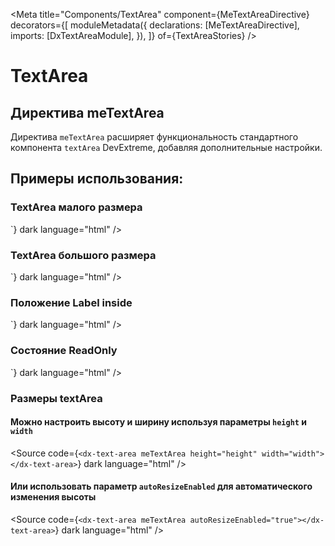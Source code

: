 
<Meta
  title="Components/TextArea"
  component={MeTextAreaDirective}
  decorators={[
    moduleMetadata({
      declarations: [MeTextAreaDirective],
      imports: [DxTextAreaModule],
    }),
  ]}
  of={TextAreaStories}
/>

# TextArea

## Директива meTextArea

Директива `meTextArea` расширяет функциональность стандартного компонента `textArea` DevExtreme, добавляя дополнительные настройки.

<Canvas name="Default" of={TextAreaStories.Default} />
<Controls of={TextAreaStories.Default} />
<Source of={TextAreaStories.Default} dark />

## Примеры использования:

### TextArea малого размера

<Canvas name="Small" of={TextAreaStories.Small} />
<Source
  code={`<dx-text-area meTextArea size="small"></dx-text-area>`}
  dark
  language="html"
/>

### TextArea большого размера

<Canvas name="Large" of={TextAreaStories.Large} />
<Source
  code={`<dx-text-area meTextArea size="large"></dx-text-area>`}
  dark
  language="html"
/>

### Положение Label inside

<Canvas name="LabelPosition" of={TextAreaStories.LabelModeInside} />
<Source
  code={`<dx-text-area meTextArea labelPosition="inside"></dx-text-area>`}
  dark
  language="html"
/>

### Состояние ReadOnly

<Canvas name="ReadOnly" of={TextAreaStories.ReadOnly} />
<Source
  code={`<dx-text-area meTextArea readOnly="true"></dx-text-area>`}
  dark
  language="html"
/>

### Размеры textArea

#### Можно настроить высоту и ширину используя параметры `height` и `width`

<Source
  code={`<dx-text-area meTextArea height="height" width="width"></dx-text-area>`}
  dark
  language="html"
/>

#### Или использовать параметр `autoResizeEnabled` для автоматического изменения высоты

<Canvas name="AutoResize" of={TextAreaStories.AutoResize} />

<Source
  code={`<dx-text-area meTextArea autoResizeEnabled="true"></dx-text-area>`}
  dark
  language="html"
/>
